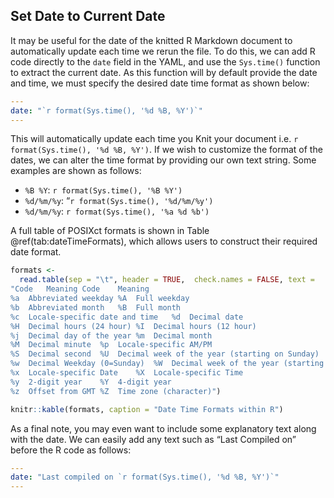 ## Set Date to Current Date

<!--- https://stackoverflow.com/questions/23449319/yaml-current-date-in-rmarkdown --->

It may be useful for the date of the knitted R Markdown document to automatically update each time we rerun the file. To do this, we can add R code directly to the `date` field in the YAML, and use the `Sys.time()` function to extract the current date. As this function will by default provide the date and time, we must specify the desired date time format as shown below:

```yaml
---
date: "`r format(Sys.time(), '%d %B, %Y')`"
---
```

This will automatically update each time you Knit your document i.e. `r format(Sys.time(), '%d %B, %Y')`. If we wish to customize the format of the dates, we can alter the time format by providing our own text string. Some examples are shown as follows:

- `%B %Y`: `r format(Sys.time(), '%B %Y')`
- `%d/%m/%y`: "`r format(Sys.time(), '%d/%m/%y')`
- `%d/%m/%y`: `r format(Sys.time(), '%a %d %b')`

A full table of POSIXct formats is shown in Table \@ref(tab:dateTimeFormats), which allows users to construct their required date format.

```r
formats <-
  read.table(sep = "\t", header = TRUE,  check.names = FALSE, text = 
"Code	Meaning	Code	Meaning
%a	Abbreviated weekday	%A	Full weekday
%b	Abbreviated month	%B	Full month
%c	Locale-specific date and time	%d	Decimal date
%H	Decimal hours (24 hour)	%I	Decimal hours (12 hour)
%j	Decimal day of the year	%m	Decimal month
%M	Decimal minute	%p	Locale-specific AM/PM
%S	Decimal second	%U	Decimal week of the year (starting on Sunday)
%w	Decimal Weekday (0=Sunday)	%W	Decimal week of the year (starting on Monday)
%x	Locale-specific Date	%X	Locale-specific Time
%y	2-digit year	%Y	4-digit year
%z	Offset from GMT	%Z	Time zone (character)")

knitr::kable(formats, caption = "Date Time Formats within R")
```

As a final note, you may even want to include some explanatory text along with the date. We can easily add any text such as "Last Compiled on" before the R code as follows:

```yaml
---
date: "Last compiled on `r format(Sys.time(), '%d %B, %Y')`"
---
```

